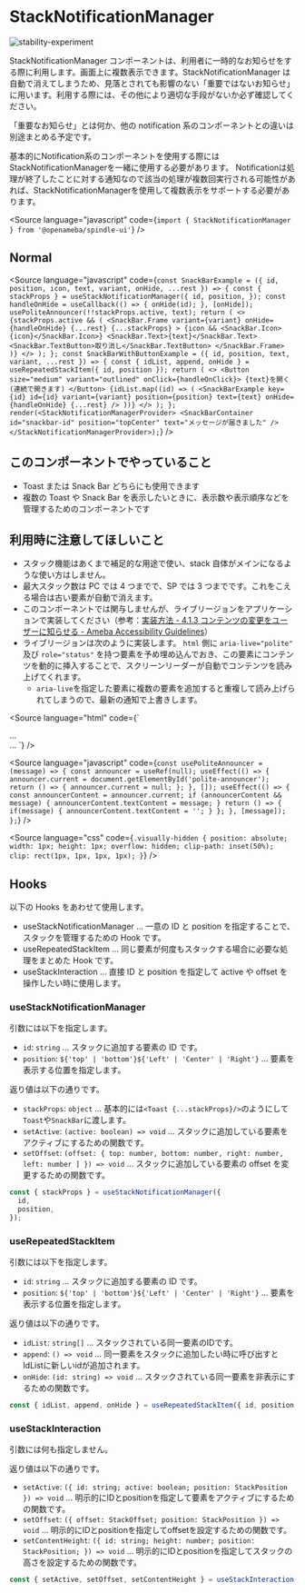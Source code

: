 
# StackNotificationManager

<Meta title="StackNotificationManager" component={StackNotificationManager} />

![stability-experiment](https://img.shields.io/badge/stability-experiment-red.svg)

StackNotificationManager コンポーネントは、利用者に一時的なお知らせをする際に利用します。画面上に複数表示できます。StackNotificationManager は自動で消えてしまうため、見落とされても影響のない「重要ではないお知らせ」に用います。利用する際には、その他により適切な手段がないか必ず確認してください。

「重要なお知らせ」とは何か、他の notification 系のコンポーネントとの違いは別途まとめる予定です。

基本的にNotification系のコンポーネントを使用する際にはStackNotificationManagerを一緒に使用する必要があります。
Notificationは処理が終了したことに対する通知なので該当の処理が複数回実行される可能性があれば、StackNotificationManagerを使用して複数表示をサポートする必要があります。

<Source
  language="javascript"
  code={`import { StackNotificationManager } from '@openameba/spindle-ui'`}
/>

## Normal

<Preview withSource="open">
  <Story name="Normal">
    <StackNotificationManagerExample />
  </Story>
</Preview>

<Source
  language="javascript"
  code={`
const SnackBarExample = ({ id, position, icon, text, variant, onHide, ...rest }) => {
  const { stackProps } = useStackNotificationManager({
    id,
    position,
  });
  const handleOnHide = useCallback(() => {
    onHide(id);
  }, [onHide]);
  usePoliteAnnouncer(!!stackProps.active, text);
  return (
    <>
      {stackProps.active && (
        <SnackBar.Frame
          variant={variant}
          onHide={handleOnHide}
          {...rest}
          {...stackProps}
        >
          {icon && <SnackBar.Icon>{icon}</SnackBar.Icon>}
          <SnackBar.Text>{text}</SnackBar.Text>
          <SnackBar.TextButton>取り消し</SnackBar.TextButton>
        </SnackBar.Frame>
      )}
    </>
  );
};
const SnackBarWithButtonExample = ({ id, position, text, variant, ...rest }) => {
  const { idList, append, onHide } = useRepeatedStackItem({ id, position });
  return (
    <>
      <Button size="medium" variant="outlined" onClick={handleOnClick}>
        {text}を開く(連続で開きます)
      </Button>
      {idList.map((id) => (
        <SnackBarExample
          key={id}
          id={id}
          variant={variant}
          position={position}
          text={text}
          onHide={handleOnHide}
          {...rest}
        />
      ))}
    </>
  );
};
render(<StackNotificationManagerProvider>
  <SnackBarContainer
    id="snackbar-id"
    position="topCenter"
    text="メッセージが届きました"
  />
</StackNotificationManagerProvider>);
`}
/>

## このコンポーネントでやっていること

- Toast または Snack Bar どちらにも使用できます
- 複数の Toast や Snack Bar を表示したいときに、表示数や表示順序などを管理するためのコンポーネントです

## 利用時に注意してほしいこと

- スタック機能はあくまで補足的な用途で使い、stack 自体がメインになるような使い方はしません。
- 最大スタック数は PC では 4 つまでで、SP では 3 つまでです。これをこえる場合は古い要素が自動で消えます。
- このコンポーネントでは関与しませんが、ライブリージョンをアプリケーションで実装してください（参考：[実装方法 - 4.1.3 コンテンツの変更をユーザーに知らせる - Ameba Accessibility Guidelines](https://a11y-guidelines.ameba.design/4/1/3/#%E5%AE%9F%E8%A3%85%E6%96%B9%E6%B3%95)）
- ライブリージョンは次のように実装します。 `html` 側に `aria-live="polite"` 及び `role="status"` を持つ要素を予め埋め込んでおき、この要素にコンテンツを動的に挿入することで、スクリーンリーダーが自動でコンテンツを読み上げてくれます。
  - `aria-live`を指定した要素に複数の要素を追加すると重複して読み上げられてしまうので、最新の通知で上書きします。

<Source
  language="html"
  code={`
<html>
  <body>
    ...
    <div
      aria-live="polite"
      id="polite-announcer"
      role="status"
      class="visually-hidden"
    ></div>
    ...
  </body>
</html>
  `}
/>

<Source
  language="javascript"
  code={`
const usePoliteAnnouncer = (message) => {
  const announcer = useRef(null);
  useEffect(() => {
    announcer.current = document.getElementById('polite-announcer');
    return () => {
      announcer.current = null;
    };
  }, []);
  useEffect(() => {
    const announcerContent = announcer.current;
    if (announcerContent && message) {
      announcerContent.textContent = message;
    }
    return () => {
      if(message) {
        announcerContent.textContent = '';
      }
    };
  }, [message]);
};
  `}
/>

<Source
  language="css"
  code={`
  .visually-hidden {
  position: absolute;
  width: 1px;
  height: 1px;
  overflow: hidden;
  clip-path: inset(50%);
  clip: rect(1px, 1px, 1px, 1px);
}
  `}
/>

## Hooks

以下の Hooks をあわせて使用します。

- useStackNotificationManager ... 一意の ID と position を指定することで、スタックを管理するための Hook です。
- useRepeatedStackItem ... 同じ要素が何度もスタックする場合に必要な処理をまとめた Hook です。
- useStackInteraction ... 直接 ID と position を指定して active や offset を操作したい時に使用します。

### useStackNotificationManager

引数には以下を指定します。

- `id`: `string` ... スタックに追加する要素の ID です。
- `position`: `${'top' | 'bottom'}${'Left' | 'Center' | 'Right'}` ... 要素を表示する位置を指定します。

返り値は以下の通りです。

- `stackProps`: `object` ... 基本的には`<Toast {...stackProps}/>`のようにして`Toast`や`SnackBar`に渡します。
- `setActive`: `(active: boolean) => void` ... スタックに追加している要素をアクティブにするための関数です。
- `setOffset`: `(offset: { top: number, bottom: number, right: number, left: number ] }) => void` ... スタックに追加している要素の offset を変更するための関数です。

```ts
const { stackProps } = useStackNotificationManager({
  id,
  position,
});
```

### useRepeatedStackItem

引数には以下を指定します。

- `id`: `string` ... スタックに追加する要素の ID です。
- `position`: `${'top' | 'bottom'}${'Left' | 'Center' | 'Right'}` ... 要素を表示する位置を指定します。

返り値は以下の通りです。

- `idList`: `string[]` ... スタックされている同一要素のIDです。
- `append`: `() => void` ... 同一要素をスタックに追加したい時に呼び出すとIdListに新しいidが追加されます。
- `onHide`: `(id: string) => void` ... スタックされている同一要素を非表示にするための関数です。

```ts
const { idList, append, onHide } = useRepeatedStackItem({ id, position });
```

### useStackInteraction

引数には何も指定しません。

返り値は以下の通りです。

- `setActive`: `({ id: string; active: boolean; position: StackPosition }) => void` ... 明示的にIDとpositionを指定して要素をアクティブにするための関数です。
- `setOffset`: `({ offset: StackOffset; position: StackPosition }) => void` ... 明示的にIDとpositionを指定してoffsetを設定するための関数です。
- `setContentHeight`: `({ id: string; height: number; position: StackPosition; }) => void` ... 明示的にIDとpositionを指定してスタックの高さを設定するための関数です。

```ts
const { setActive, setOffset, setContentHeight } = useStackInteraction();
```
